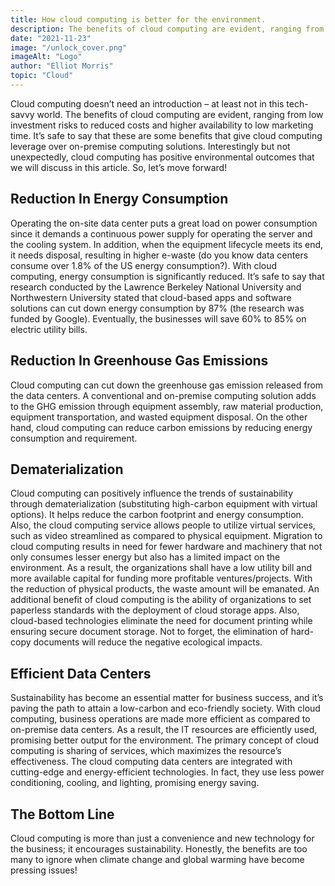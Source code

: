 ```yaml
---
title: How cloud computing is better for the environment.
description: The benefits of cloud computing are evident, ranging from low investment risks to reduced costs and higher availability to low marketing time.
date: "2021-11-23"
image: "/unlock_cover.png"
imageAlt: "Logo"
author: "Elliot Morris"
topic: "Cloud"
---
```


Cloud computing doesn’t need an introduction – at least not in this tech-savvy world. The benefits of cloud computing are evident, ranging from low investment risks to reduced costs and higher availability to low marketing time. It’s safe to say that these are some benefits that give cloud computing leverage over on-premise computing solutions.
Interestingly but not unexpectedly, cloud computing has positive environmental outcomes that we will discuss in this article. So, let’s move forward!

## Reduction In Energy Consumption

Operating the on-site data center puts a great load on power consumption since it demands a continuous power supply for operating the server and the cooling system. In addition, when the equipment lifecycle meets its end, it needs disposal, resulting in higher e-waste (do you know data centers consume over 1.8% of the US energy consumption?).
With cloud computing, energy consumption is significantly reduced. It’s safe to say that research conducted by the Lawrence Berkeley National University and Northwestern University stated that cloud-based apps and software solutions can cut down energy consumption by 87% (the research was funded by Google). Eventually, the businesses will save 60% to 85% on electric utility bills.

## Reduction In Greenhouse Gas Emissions

Cloud computing can cut down the greenhouse gas emission released from the data centers. A conventional and on-premise computing solution adds to the GHG emission through equipment assembly, raw material production, equipment transportation, and wasted equipment disposal. On the other hand, cloud computing can reduce carbon emissions by reducing energy consumption and requirement.

## Dematerialization

Cloud computing can positively influence the trends of sustainability through dematerialization (substituting high-carbon equipment with virtual options). It helps reduce the carbon footprint and energy consumption. Also, the cloud computing service allows people to utilize virtual services, such as video streamlined as compared to physical equipment.
Migration to cloud computing results in need for fewer hardware and machinery that not only consumes lesser energy but also has a limited impact on the environment. As a result, the organizations shall have a low utility bill and more available capital for funding more profitable ventures/projects. With the reduction of physical products, the waste amount will be emanated.
An additional benefit of cloud computing is the ability of organizations to set paperless standards with the deployment of cloud storage apps. Also, cloud-based technologies eliminate the need for document printing while ensuring secure document storage. Not to forget, the elimination of hard-copy documents will reduce the negative ecological impacts.

## Efficient Data Centers

Sustainability has become an essential matter for business success, and it’s paving the path to attain a low-carbon and eco-friendly society. With cloud computing, business operations are made more efficient as compared to on-premise data centers. As a result, the IT resources are efficiently used, promising better output for the environment.
The primary concept of cloud computing is sharing of services, which maximizes the resource’s effectiveness. The cloud computing data centers are integrated with cutting-edge and energy-efficient technologies. In fact, they use less power conditioning, cooling, and lighting, promising energy saving.

## The Bottom Line

Cloud computing is more than just a convenience and new technology for the business; it encourages sustainability. Honestly, the benefits are too many to ignore when climate change and global warming have become pressing issues!
